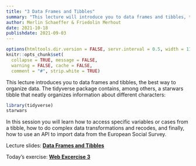 ```yaml
---
title: "3 Data Frames and Tibbles"
summary: "This lecture will introduce you to data frames and tibbles, the best way to organize data in R."
author: Merlin Schaeffer & Friedolin Merhout
date: 2021-10-18
publishdate: 2021-09-03
---
```


```r
options(htmltools.dir.version = FALSE, servr.interval = 0.5, width = 115, digits = 2)
knitr::opts_chunk$set(
  collapse = TRUE, message = FALSE, 
  warning = FALSE, cache = FALSE,
  comment = "#", strip.white = TRUE)
```

This lecture introduces you to data frames and tibbles, the best way to organize data. The tidyverse package contains, among others, a starwars tibble that neatly organizes information about different characters:
```r
library(tidyverse)
starwars
```

In this session you will learn how to access specific variables or cases from a tibble, how to do complex data transformations and recodes, and finally, how to use an API to import data from the European Social Survey.

Lecture slides: [**Data Frames and Tibbles**](/3-Data-Frames/3-Data-Frames.html)

Today's exercise: [**Web Excercise 3**](/exercises/exercise3.html)
